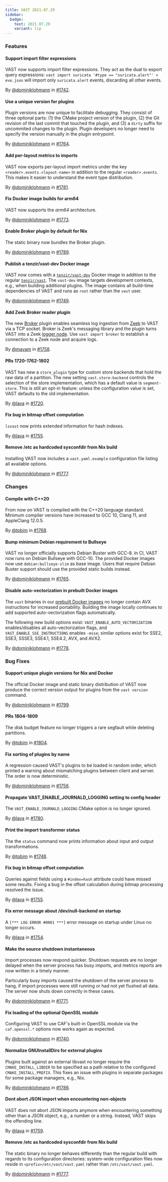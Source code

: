 ```yaml
---
title: VAST 2021.07.29
sidebar:
  badge:
    text: 2021.07.29
    variant: tip
---
```


### Features

#### Support import filter expressions

VAST now supports import filter expressions. They act as the dual to export
query expressions: `vast import suricata '#type == "suricata.alert"' < eve.json`
will import only `suricata.alert` events, discarding all other events.

By [@dominiklohmann](https://github.com/dominiklohmann) in [#1742](https://github.com/tenzir/tenzir/pull/1742).

#### Use a unique version for plugins

Plugin versions are now unique to facilitate debugging. They consist of three
optional parts: (1) the CMake project version of the plugin, (2) the Git
revision of the last commit that touched the plugin, and (3) a `dirty` suffix
for uncommited changes to the plugin. Plugin developers no longer need to
specify the version manually in the plugin entrypoint.

By [@dominiklohmann](https://github.com/dominiklohmann) in [#1764](https://github.com/tenzir/tenzir/pull/1764).

#### Add per-layout metrics to imports

VAST now exports per-layout import metrics under the key
`<reader>.events.<layout-name>` in addition to the regular `<reader>.events`.
This makes it easier to understand the event type distribution.

By [@dominiklohmann](https://github.com/dominiklohmann) in [#1781](https://github.com/tenzir/tenzir/pull/1781).

#### Fix Docker image builds for arm64

VAST now supports the *arm64* architecture.

By [@dominiklohmann](https://github.com/dominiklohmann) in [#1773](https://github.com/tenzir/tenzir/pull/1773).

#### Enable Broker plugin by default for Nix

The static binary now bundles the Broker plugin.

By [@dominiklohmann](https://github.com/dominiklohmann) in [#1789](https://github.com/tenzir/tenzir/pull/1789).

#### Publish a tenzir/vast-dev Docker image

VAST now comes with a
[`tenzir/vast-dev`](https://hub.docker.com/r/tenzir/vast-dev) Docker image in
addition to the regular [`tenzir/vast`](https://hub.docker.com/r/tenzir/vast).
The `vast-dev` image targets development contexts, e.g., when building
additional plugins. The image contains all build-time dependencies of VAST and
runs as `root` rather than the `vast` user.

By [@dominiklohmann](https://github.com/dominiklohmann) in [#1749](https://github.com/tenzir/tenzir/pull/1749).

#### Add Zeek Broker reader plugin

The new [Broker](https://github.com/zeek/broker) plugin enables seamless log
ingestion from [Zeek](https://github.com/zeek/zeek) to VAST via a TCP socket.
Broker is Zeek's messaging library and the plugin turns VAST into a Zeek [logger
node](https://docs.zeek.org/en/master/frameworks/cluster.html#logger). Use
`vast import broker` to establish a connection to a Zeek node and acquire logs.

By [@mavam](https://github.com/mavam) in [#1758](https://github.com/tenzir/tenzir/pull/1758).

#### PRs 1720-1762-1802

VAST has new a `store_plugin` type for custom store backends that hold the raw
data of a partition. The new setting `vast.store-backend` controls the
selection of the store implementation, which has a default value is
`segment-store`. This is still an opt-in feature: unless the configuration
value is set, VAST defaults to the old implementation.

By [@lava](https://github.com/lava) in [#1720](https://github.com/tenzir/tenzir/pull/1720).

#### Fix bug in bitmap offset computation

`lsvast` now prints extended information for hash indexes.

By [@lava](https://github.com/lava) in [#1755](https://github.com/tenzir/tenzir/pull/1755).

#### Remove /etc as hardcoded sysconfdir from Nix build

Installing VAST now includes a `vast.yaml.example` configuration file listing
all available options.

By [@dominiklohmann](https://github.com/dominiklohmann) in [#1777](https://github.com/tenzir/tenzir/pull/1777).

### Changes

#### Compile with C++20

From now on VAST is compiled with the C++20 language standard.
Minimum compiler versions have increased to GCC 10, Clang 11,
and AppleClang 12.0.5.

By [@tobim](https://github.com/tobim) in [#1768](https://github.com/tenzir/tenzir/pull/1768).

#### Bump minimum Debian requirement to Bullseye

VAST no longer officially supports Debian Buster with GCC-8. In CI, VAST now
runs on Debian Bullseye with GCC-10. The provided Docker images now use
`debian:bullseye-slim` as base image. Users that require Debian
Buster support should use the provided static builds instead.

By [@dominiklohmann](https://github.com/dominiklohmann) in [#1765](https://github.com/tenzir/tenzir/pull/1765).

#### Disable auto-vectorization in prebuilt Docker images

The `vast` binaries in our [prebuilt Docker
images](http://hub.docker.com/r/tenzir/vast) no longer contain AVX instructions
for increased portability. Building the image locally
continues to add supported auto-vectorization flags automatically.

The following new build options exist: `VAST_ENABLE_AUTO_VECTORIZATION`
enables/disables all auto-vectorization flags, and
`VAST_ENABLE_SSE_INSTRUCTIONS` enables `-msse`; similar options exist for SSE2,
SSE3, SSSE3, SSE4.1, SSE4.2, AVX, and AVX2.

By [@dominiklohmann](https://github.com/dominiklohmann) in [#1778](https://github.com/tenzir/tenzir/pull/1778).

### Bug Fixes

#### Support unique plugin versions for Nix and Docker

The official Docker image and static binary distribution of VAST now produce
the correct version output for plugins from the `vast version` command.

By [@dominiklohmann](https://github.com/dominiklohmann) in [#1799](https://github.com/tenzir/tenzir/pull/1799).

#### PRs 1804-1809

The disk budget feature no longer triggers a rare segfault while deleting
partitions.

By [@tobim](https://github.com/tobim) in [#1804](https://github.com/tenzir/tenzir/pull/1804).

#### Fix sorting of plugins by name

A regression caused VAST's plugins to be loaded in random order, which
printed a warning about mismatching plugins between client and server. The
order is now deterministic.

By [@dominiklohmann](https://github.com/dominiklohmann) in [#1756](https://github.com/tenzir/tenzir/pull/1756).

#### Propagate VAST_ENABLE_JOURNALD_LOGGING setting to config header

The `VAST_ENABLE_JOURNALD_LOGGING` CMake option is no longer ignored.

By [@lava](https://github.com/lava) in [#1780](https://github.com/tenzir/tenzir/pull/1780).

#### Print the import transformer status

The the `status` command now prints information about input and output
transformations.

By [@tobim](https://github.com/tobim) in [#1748](https://github.com/tenzir/tenzir/pull/1748).

#### Fix bug in bitmap offset computation

Queries against fields using a `#index=hash` attribute could have missed some
results. Fixing a bug in the offset calculation during bitmap processing
resolved the issue.

By [@lava](https://github.com/lava) in [#1755](https://github.com/tenzir/tenzir/pull/1755).

#### Fix error message about /dev/null-backend on startup

A `[*** LOG ERROR #0001 ***]` error message on startup under Linux no longer
occurs.

By [@lava](https://github.com/lava) in [#1754](https://github.com/tenzir/tenzir/pull/1754).

#### Make the source shutdown instantaneous

Import processes now respond quicker. Shutdown requests are no longer delayed
when the server process has busy imports, and metrics reports are now written
in a timely manner.

Particularly busy imports caused the shutdown of the server process to hang,
if import processes were still running or had not yet flushed all data.
The server now shuts down correctly in these cases.

By [@dominiklohmann](https://github.com/dominiklohmann) in [#1771](https://github.com/tenzir/tenzir/pull/1771).

#### Fix loading of the optional OpenSSL module

Configuring VAST to use CAF's built-in OpenSSL module via the `caf.openssl.*`
options now works again as expected.

By [@dominiklohmann](https://github.com/dominiklohmann) in [#1740](https://github.com/tenzir/tenzir/pull/1740).

#### Normalize GNUInstallDirs for external plugins

Plugins built against an external libvast no longer require the
`CMAKE_INSTALL_LIBDIR` to be specified as a path relative to the configured
`CMAKE_INSTALL_PREFIX`. This fixes an issue with plugins in separate packages
for some package managers, e.g., Nix.

By [@dominiklohmann](https://github.com/dominiklohmann) in [#1786](https://github.com/tenzir/tenzir/pull/1786).

#### Dont abort JSON import when encountering non-objects

VAST does not abort JSON imports anymore when encountering
something other than a JSON object, e.g., a number or a string.
Instead, VAST skips the offending line.

By [@lava](https://github.com/lava) in [#1759](https://github.com/tenzir/tenzir/pull/1759).

#### Remove /etc as hardcoded sysconfdir from Nix build

The static binary no longer behaves differently than the regular build with
regards to its configuration directories: system-wide configuration files now
reside in `<prefix>/etc/vast/vast.yaml` rather than `/etc/vast/vast.yaml`.

By [@dominiklohmann](https://github.com/dominiklohmann) in [#1777](https://github.com/tenzir/tenzir/pull/1777).
